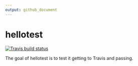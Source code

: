 ```yaml
---
output: github_document
---
```


<!-- README.md is generated from README.Rmd. Please edit that file -->


# hellotest

<!-- badges: start -->

[![Travis build
status](https://travis-ci.com/crusanton/hellotest.svg?branch=main)](https://travis-ci.com/crusanton/hellotest)
<!-- badges: end -->

The goal of hellotest is to test it getting to Travis and passing.

